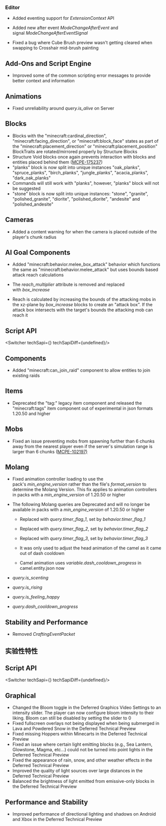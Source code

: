 



### **Editor**

-   Added eventing support for _ExtensionContext_ API

-   Added new after event _ModeChangeAfterEvent_ and signal _ModeChangeAfterEventSignal_

-   Fixed a bug where Cube Brush preview wasn't getting cleared when swapping to Crosshair mid-brush painting 

## Add-Ons and Script Engine

-   Improved some of the common scripting error messages to provide better context and information

## Animations

-   Fixed unreliability around _query.is\_alive_ on Server

## Blocks

-   Blocks with the "minecraft:cardinal\_direction", "minecraft:facing\_direction", or "minecraft:block\_face" states as part of the "minecraft:placement\_direction" or "minecraft:placement\_position" BlockTraits are rotated/mirrored properly by Structure Blocks
-   Structure Void blocks once again prevents interaction with blocks and entities placed behind them ([MCPE-175237](https://bugs.mojang.com/browse/MCPE-175237 "https://bugs.mojang.com/browse/MCPE-175237"))
-   "planks" block is now split into unique instances "oak\_planks", "spruce\_planks", "birch\_planks", "jungle\_planks", "acacia\_planks", "dark\_oak\_planks"
-   Commands will still work with "planks", however, "planks" block will not be suggested 
-   "stone" block is now split into unique instances: "stone", "granite", "polished\_granite", "diorite", "polished\_diorite", "andesite" and "polished\_andesite" 

## Cameras

-   Added a content warning for when the camera is placed outside of the player's chunk radius 

## AI Goal Components

-   Added "minecraft:behavior.melee\_box\_attack" behavior which functions the same as "minecraft:behavior.melee\_attack" but uses bounds based attack reach calculations

-   The _reach\_multiplier_ attribute is removed and replaced with _box\_increase_
-   Reach is calculated by increasing the bounds of the attacking mobs in the xz-plane by _box\_increase_ blocks to create an "attack box". If the attack box intersects with the target's bounds the attacking mob can reach it


## **Script API**

<Switcher techSapi={<TechSapiStable/>} techSapiDiff={undefined}/>

## Components

-   Added "minecraft:can\_join\_raid" component to allow entities to join existing raids

## Items

-   Deprecated the "tag:" legacy item component and released the "minecraft:tags" item component out of experimental in json formats 1.20.50 and higher

## Mobs

-   Fixed an issue preventing mobs from spawning further than 6 chunks away from the nearest player even if the server's simulation range is larger than 6 chunks ([MCPE-102197)](https://bugs.mojang.com/browse/MCPE-102197)

## Molang

-   Fixed animation controller loading to use the pack's _min\_engine\_version_ rather than the file's _format\_version_ to determine the Molang Version. This fix applies to animation controllers in packs with a _min\_engine\_version_ of 1.20.50 or higher 
-   The following Molang queries are Deprecated and will no longer be available in packs with a _min\_engine\_version_ of 1.20.50 or higher
    
    -   Replaced with _query.timer\_flag\_1_, set by _behavior.timer\_flag\_1_
    
    -   Replaced with _query.timer\_flag\_2_, set by _behavior.timer\_flag\_2_
    
    -   Replaced with _query.timer\_flag\_3_, set by _behavior.timer\_flag\_3_
    
    -   It was only used to adjust the head animation of the camel as it came out of dash cooldown
    -   Camel animation uses _variable.dash\_cooldown\_progress_ in camel.entity.json now

-   _query.is\_scenting_
-   _query.is\_rising_
-   _query.is\_feeling\_happy_
-   _query.dash\_cooldown\_progress_

## Stability and Performance

-   Removed _CraftingEventPacket_




<h2 className="experimental_divider">实验性特性</h2>





## **Script API**

<Switcher techSapi={<TechSapiExp/>} techSapiDiff={undefined}/>

## Graphical

-   Changed the Bloom toggle in the Deferred Graphics Video Settings to an intensity slider. The player can now configure bloom intensity to their liking. Bloom can still be disabled by setting the slider to 0
-   Fixed fullscreen overlays not being displayed when being submerged in Lava and Powdered Snow in the Deferred Technical Preview
-   Fixed missing Hoppers within Minecarts in the Deferred Technical Preview 
-   Fixed an issue where certain light emitting blocks (e.g., Sea Lantern, Glowstone, Magma, etc...) could not be turned into point lights in the Deferred Technical Preview 
-   Fixed the appearance of rain, snow, and other weather effects in the Deferred Technical Preview 
-   Improved the quality of light sources over large distances in the Deferred Technical Preview 
-   Balanced the brightness of light emitted from emissive-only blocks in the Deferred Technical Preview 

## Performance and Stability

-   Improved performance of directional lighting and shadows on Android and Xbox in the Deferred Technical Preview